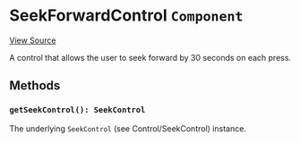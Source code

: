 
<Meta title="Packages/Player/Plugins/Controls/Control/SeekForwardControl" />

# SeekForwardControl `Component`

[View Source](https://github.com/vime-js/vime/blob/master/packages/vime-player/src/plugins/controls/control/SeekForwardControl.svelte)

A control that allows the user to seek forward by 30 seconds on each press.

## Methods

### `getSeekControl(): SeekControl`

The underlying `SeekControl` (see <LinkTo kind="packages-player-plugins-controls-control-seekcontrol--page">Control/SeekControl</LinkTo>) instance.
